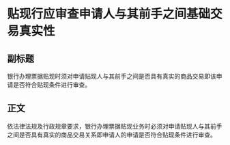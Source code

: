 # 贴现行应审查申请人与其前手之间基础交易真实性
## 副标题
银行办理票据贴现时须对申请贴现人与其前手之间是否具有真实的商品交易即该申请是否符合贴现条件进行审查。
## 正文
依法律法规及行政规章要求，银行办理票据贴现业务时必须对申请贴现人与其前手之间是否具有真实的商品交易关系即申请人的申请是否符合贴现条件进行审查。